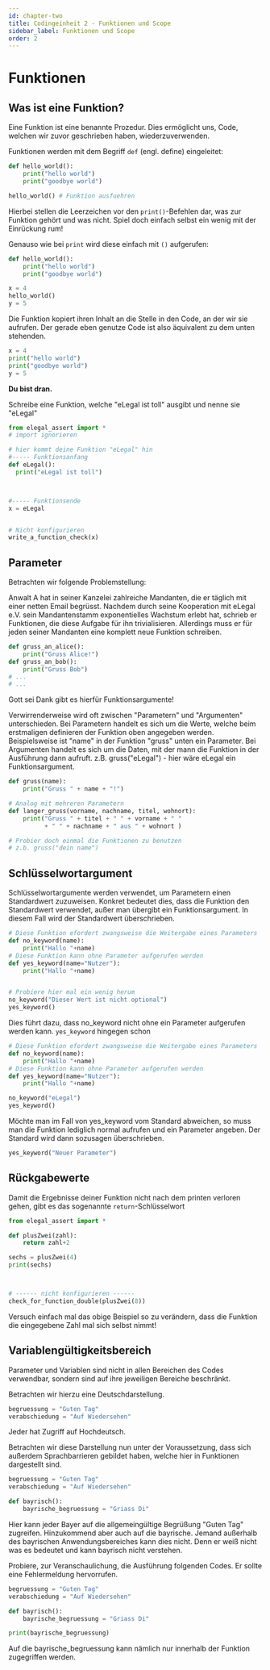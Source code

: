 ```yaml
---
id: chapter-two
title: Codingeinheit 2 - Funktionen und Scope
sidebar_label: Funktionen und Scope
order: 2
---
```



# Funktionen

## Was ist eine Funktion?

Eine Funktion ist eine benannte Prozedur. Dies ermöglicht uns, Code, welchen wir zuvor geschrieben haben, wiederzuverwenden.

Funktionen werden mit dem Begriff `def` (engl. define) eingeleitet:

<CodeBlock frame="https://trinket.io/embed/python3/d238995f48">

```python
def hello_world():
    print("hello world")
    print("goodbye world")

hello_world() # Funktion ausfuehren
```

</CodeBlock>

Hierbei stellen die Leerzeichen vor den `print()`-Befehlen dar, was zur Funktion gehört und was nicht. Spiel doch einfach selbst ein wenig mit der Einrückung rum!

Genauso wie bei `print` wird diese einfach mit `()` aufgerufen:

<CodeBlock frame="https://trinket.io/embed/python3/558f1ea49f">

```python
def hello_world():
    print("hello world")
    print("goodbye world")

x = 4
hello_world()
y = 5
```

</CodeBlock>

Die Funktion kopiert ihren Inhalt an die Stelle in den Code, an der wir sie aufrufen.
Der gerade eben genutze Code ist also äquivalent zu dem unten stehenden.

<CodeBlock frame="https://trinket.io/embed/python3/c4089e331f">

```python
x = 4
print("hello world")
print("goodbye world")
y = 5
```

</CodeBlock>

**Du bist dran.**

Schreibe eine Funktion, welche "eLegal ist toll" ausgibt und nenne sie "eLegal"

<CodeBlock frame="https://trinket.io/embed/python3/82d519f1d3">

```python
from elegal_assert import *
# import ignorieren

# hier kommt deine Funktion "eLegal" hin
#----- Funktionsanfang
def eLegal():
  print("eLegal ist toll")



#----- Funktionsende
x = eLegal


# Nicht konfigurieren
write_a_function_check(x)

```

</CodeBlock>

## Parameter

Betrachten wir folgende Problemstellung:

Anwalt A hat in seiner Kanzelei zahlreiche Mandanten, die er täglich mit einer netten Email begrüsst. Nachdem durch seine Kooperation mit eLegal e.V. sein Mandantenstamm exponentielles Wachstum erlebt hat, schrieb er Funktionen, die diese Aufgabe für ihn trivialisieren. Allerdings muss er für jeden seiner Mandanten eine komplett neue Funktion schreiben.

<CodeBlock frame="https://trinket.io/embed/python3/2ddfb0fbc5">

```python
def gruss_an_alice():
    print("Gruss Alice!")
def gruss_an_bob():
    print("Gruss Bob")
# ...
# ...
```

</CodeBlock>

Gott sei Dank gibt es hierfür Funktionsargumente!

Verwirrenderweise wird oft zwischen "Parametern" und "Argumenten" unterschieden.
Bei Parametern handelt es sich um die Werte, welche beim erstmaligen definieren der Funktion oben angegeben werden. Beispielsweise ist "name" in der Funktion "gruss" unten ein Parameter. 
Bei Argumenten handelt es sich um die Daten, mit der mann die Funktion in der Ausführung dann aufruft. 
z.B. gruss("eLegal") - hier wäre eLegal ein Funktionsargument.

<CodeBlock frame="https://trinket.io/embed/python3/b4b47cdb96">

```python
def gruss(name):
    print("Gruss " + name + "!")

# Analog mit mehreren Parametern
def langer_gruss(vorname, nachname, titel, wohnort):
    print("Gruss " + titel + " " + vorname + " "
          + " " + nachname + " aus " + wohnort )

# Probier doch einmal die Funktionen zu benutzen
# z.b. gruss("dein name")
```

</CodeBlock>

## Schlüsselwortargument

Schlüsselwortargumente werden verwendet, um Parametern einen Standardwert zuzuweisen.
Konkret bedeutet dies, dass die Funktion den Standardwert verwendet, außer man übergibt ein Funktionsargument.
In diesem Fall wird der Standardwert überschrieben.

<CodeBlock frame="https://trinket.io/embed/python3/9918335033">

```python
# Diese Funktion efordert zwangsweise die Weitergabe eines Parameters
def no_keyword(name):
    print("Hallo "+name)
# Diese Funktion kann ohne Parameter aufgerufen werden
def yes_keyword(name="Nutzer"):
    print("Hallo "+name)


# Probiere hier mal ein wenig herum
no_keyword("Dieser Wert ist nicht optional")
yes_keyword()
```

</CodeBlock>

Dies führt dazu, dass no_keyword nicht ohne ein Parameter aufgerufen werden kann.
`yes_keyword` hingegen schon

<CodeBlock frame="https://trinket.io/embed/python3/bfb13f0131">

```python
# Diese Funktion efordert zwangsweise die Weitergabe eines Parameters
def no_keyword(name):
    print("Hallo "+name)
# Diese Funktion kann ohne Parameter aufgerufen werden
def yes_keyword(name="Nutzer"):
    print("Hallo "+name)

no_keyword("eLegal")
yes_keyword()
```

</CodeBlock>

Möchte man im Fall von yes_keyword vom Standard abweichen, so muss man die Funktion lediglich normal aufrufen und ein Parameter angeben. Der Standard wird dann sozusagen überschrieben.

```python
yes_keyword("Neuer Parameter")
```

## Rückgabewerte

Damit die Ergebnisse deiner Funktion nicht nach dem printen verloren gehen, gibt es das sogenannte `return`-Schlüsselwort

<CodeBlock frame="https://trinket.io/embed/python3/c297ecd204">

```python
from elegal_assert import *

def plusZwei(zahl):
    return zahl+2

sechs = plusZwei(4)
print(sechs)



# ------ nicht konfigurieren ------
check_for_function_double(plusZwei(8))
```

</CodeBlock>

Versuch einfach mal das obige Beispiel so zu verändern, dass die Funktion die eingegebene Zahl mal sich selbst nimmt!

## Variablengültigkeitsbereich

Parameter und Variablen sind nicht in allen Bereichen des Codes verwendbar, sondern sind auf ihre jeweiligen Bereiche beschränkt.

Betrachten wir hierzu eine Deutschdarstellung.

```python
begruessung = "Guten Tag"
verabschiedung = "Auf Wiedersehen"
```

Jeder hat Zugriff auf Hochdeutsch.

Betrachten wir diese Darstellung nun unter der Voraussetzung, dass sich außerdem Sprachbarrieren gebildet haben, welche hier in Funktionen dargestellt sind.

```python
begruessung = "Guten Tag"
verabschiedung = "Auf Wiedersehen"

def bayrisch():
    bayrische_begruessung = "Griass Di"
```

Hier kann jeder Bayer auf die allgemeingültige Begrüßung "Guten Tag" zugreifen. Hinzukommend aber auch auf die bayrische.
Jemand außerhalb des bayrischen Anwendungsbereiches kann dies nicht. Denn er weiß nicht was es bedeutet und kann bayrisch nicht verstehen.

Probiere, zur Veranschaulichung, die Ausführung folgenden Codes. Er sollte eine Fehlermeldung hervorrufen.

<CodeBlock frame="https://trinket.io/embed/python3/3f7c08ce46">

```python
begruessung = "Guten Tag"
verabschiedung = "Auf Wiedersehen"

def bayrisch():
    bayrische_begruessung = "Griass Di"

print(bayrische_begruessung)
```

</CodeBlock>

Auf die bayrische_begruessung kann nämlich nur innerhalb der Funktion zugegriffen werden.
